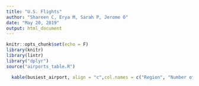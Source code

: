 ```yaml
---
title: "U.S. Flights"
author: "Shareen C, Erya M, Sarah P, Jerome O"
date: "May 20, 2019"
output: html_document
---
```


```r
knitr::opts_chunk$set(echo = F)
library(knitr)
library(lintr)
library("dplyr")
source("airports_table.R")
```

```r
  kable(busiest_airport, align = "c",col.names = c("Region", "Number of airports", "Most common type of airports", "Average elevation in ft"))
```

